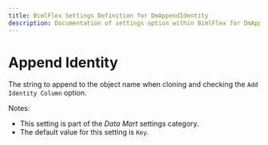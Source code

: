 ```yaml
---
title: BimlFlex Settings Definition for DmAppendIdentity
description: Documentation of settings option within BimlFlex for DmAppendIdentity
---
```

<head>
  <meta name="varigenceProduct" content="BimlFlex"></meta>
  <meta name="varigenceArticleType" content="Reference"></meta>
</head>

# Append Identity

The string to append to the object name when cloning and checking the `Add Identity Column` option.

Notes:

* This setting is part of the *Data Mart* settings category.
* The default value for this setting is `Key`.
